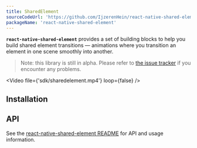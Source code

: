 ```yaml
---
title: SharedElement
sourceCodeUrl: 'https://github.com/IjzerenHein/react-native-shared-element'
packageName: 'react-native-shared-element'
---
```



**`react-native-shared-element`** provides a set of building blocks to help you build shared element transitions &mdash; animations where you transition an element in one scene smoothly into another.

> Note: this library is still in alpha. Please refer to [the issue tracker](https://github.com/IjzerenHein/react-native-shared-element/issues) if you encounter any problems.

<Video file={'sdk/sharedelement.mp4'} loop={false} />

<PlatformsSection android emulator ios simulator web />

## Installation

<APIInstallSection href="https://github.com/IjzerenHein/react-native-shared-element#installation" />

## API

See the [react-native-shared-element README](https://github.com/IjzerenHein/react-native-shared-element/blob/master/README.mdx) for API and usage information.
